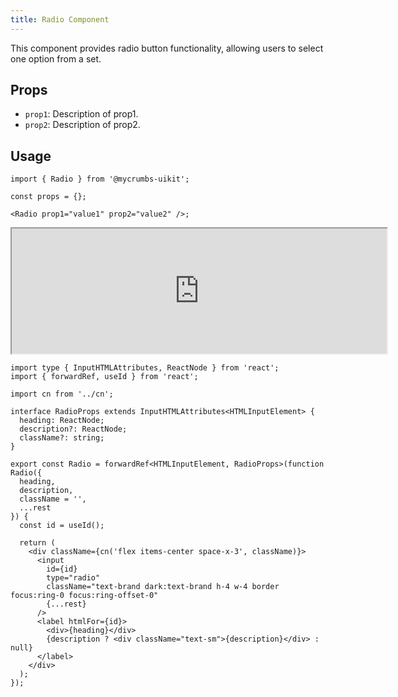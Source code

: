 ```yaml
---
title: Radio Component
---
```



This component provides radio button functionality, allowing users to select one option from a set.

## Props

- `prop1`: Description of prop1.
- `prop2`: Description of prop2.

## Usage

```tsx
import { Radio } from '@mycrumbs-uikit';

const props = {};

<Radio prop1="value1" prop2="value2" />;
```

<iframe src="https://example.com" width="600" height="200"  rounded="12px' frameborder="0"></iframe>


```tsx
import type { InputHTMLAttributes, ReactNode } from 'react';
import { forwardRef, useId } from 'react';

import cn from '../cn';

interface RadioProps extends InputHTMLAttributes<HTMLInputElement> {
  heading: ReactNode;
  description?: ReactNode;
  className?: string;
}

export const Radio = forwardRef<HTMLInputElement, RadioProps>(function Radio({
  heading,
  description,
  className = '',
  ...rest
}) {
  const id = useId();

  return (
    <div className={cn('flex items-center space-x-3', className)}>
      <input
        id={id}
        type="radio"
        className="text-brand dark:text-brand h-4 w-4 border focus:ring-0 focus:ring-offset-0"
        {...rest}
      />
      <label htmlFor={id}>
        <div>{heading}</div>
        {description ? <div className="text-sm">{description}</div> : null}
      </label>
    </div>
  );
});

```
